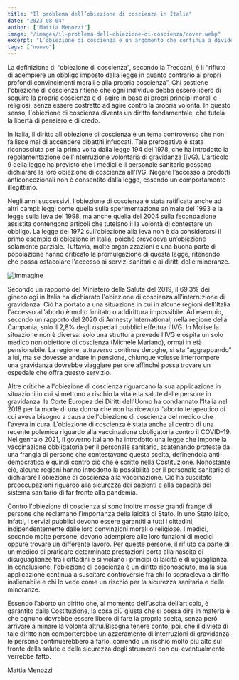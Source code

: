 ```yaml
---
title: "Il problema dell’obiezione di coscienza in Italia"
date: "2023-08-04"
author: ["Mattia Menozzi"]
image: "/images/il-problema-dell-obiezione-di-coscienza/cover.webp"
excerpt: "L’obiezione di coscienza è un argomento che continua a dividere gli italiani, soprattutto riguardo il tema dell’aborto.\nRitorna così l’eterna domanda: è giusto limitare la libertà degli altri per garantire la propria?"
tags: ["nuovo"]
---
```


La definizione di “obiezione di coscienza”, secondo la Treccani, è il “rifiuto di adempiere un obbligo imposto dalla legge in quanto contrario ai propri profondi convincimenti morali e alla propria coscienza”. Chi sostiene l'obiezione di coscienza ritiene che ogni individuo debba essere libero di seguire la propria coscienza e di agire in base ai propri principi morali e religiosi, senza essere costretto ad agire contro la propria volontà. In questo senso, l'obiezione di coscienza diventa un diritto fondamentale, che tutela la libertà di pensiero e di credo.

In Italia, il diritto all'obiezione di coscienza è un tema controverso che non fallisce mai di accendere dibattiti infuocati. 
Tale prerogativa è stata riconosciuta per la prima volta dalla legge 194 del 1978, che ha introdotto la regolamentazione dell'interruzione volontaria di gravidanza (IVG). L'articolo 9 della legge ha previsto che i medici e il personale sanitario possono dichiarare la loro obiezione di coscienza all'IVG.
Negare l’accesso a prodotti anticoncezionali non è consentito dalla legge, essendo un comportamento illegittimo.

Negli anni successivi, l'obiezione di coscienza è stata ratificata anche ad altri campi: leggi come quella sulla sperimentazione animale del 1993 e la legge sulla leva del 1998, ma anche quella del 2004 sulla fecondazione assistita contengono articoli che tutelano il la volontà di contestare un obbligo. La legge del 1972 sull’obiezione alla leva non è da considerarsi il primo esempio di obiezione in Italia, poiché prevedeva un’obiezione solamente parziale.
Tuttavia, molte organizzazioni e una buona parte di popolazione hanno criticato la promulgazione di questa legge, ritenendo che possa ostacolare l'accesso ai servizi sanitari e ai diritti delle minoranze.

![immagine](/images/il-problema-dell-obiezione-di-coscienza/legge194.webp)

Secondo un rapporto del Ministero della Salute del 2019, il 69,3% dei ginecologi in Italia ha dichiarato l'obiezione di coscienza all’interruzione di gravidanza. Ciò ha portato a una situazione in cui in alcune regioni dell'Italia l'accesso all’aborto è molto limitato o addirittura impossibile. Ad esempio, secondo un rapporto del 2020 di Amnesty International, nella regione della Campania, solo il 2,8% degli ospedali pubblici effettua l'IVG. In Molise la situazione non è diversa: solo una struttura prevede l’IVG e ospita un solo medico non obiettore di coscienza (Michele Mariano), ormai in età pensionabile. La regione, attraverso continue deroghe, si sta “aggrappando” a lui, ma se dovesse andare in pensione, chiunque volesse interrompere una gravidanza dovrebbe viaggiare per ore affinché possa trovare un ospedale che offra questo servizio. 

Altre critiche all'obiezione di coscienza riguardano la sua applicazione in situazioni in cui si mettono a rischio la vita e la salute delle persone in gravidanza: la Corte Europea dei Diritti dell'Uomo ha condannato l'Italia nel 2018 per la morte di una donna che non ha ricevuto l'aborto terapeutico di cui aveva bisogno a causa dell'obiezione di coscienza del medico che l'aveva in cura.
L'obiezione di coscienza è stata anche al centro di una recente polemica riguardo alla vaccinazione obbligatoria contro il COVID-19. Nel gennaio 2021, il governo italiano ha introdotto una legge che impone la vaccinazione obbligatoria per il personale sanitario, scatenando proteste da una frangia di persone che contestavano questa scelta, definendola anti-democratica e quindi contro ciò che è scritto nella Costituzione.
Nonostante ciò, alcune regioni hanno introdotto la possibilità per il personale sanitario di dichiarare l'obiezione di coscienza alla vaccinazione. Ciò ha suscitato preoccupazioni riguardo alla sicurezza dei pazienti e alla capacità del sistema sanitario di far fronte alla pandemia.

Contro l'obiezione di coscienza si sono inoltre mosse grandi frange di persone che reclamano l’importanza della laicità di Stato. 
In uno Stato laico, infatti, i servizi pubblici devono essere garantiti a tutti i cittadini, indipendentemente dalle loro convinzioni morali o religiose. I medici, secondo molte persone, devono adempiere alle loro funzioni di medici oppure trovare un differente lavoro.
Per queste persone, il rifiuto da parte di un medico di praticare determinate prestazioni porta alla nascita di disuguaglianze tra i cittadini e si violano i principi di laicità e di uguaglianza.
In conclusione, l'obiezione di coscienza è un diritto riconosciuto, ma la sua applicazione continua a suscitare controversie fra chi lo sopraeleva a diritto inalienabile e chi lo vede come un rischio per la sicurezza sanitaria e delle minoranze.

Essendo l’aborto un diritto che, al momento dell’uscita dell’articolo, è garantito dalla Costituzione, la cosa più giusta che si possa dire in materia è che ognuno dovrebbe essere libero di fare la propria scelta, senza però arrivare a minare la volontà altrui.Bisogna tenere conto, poi, che il divieto di tale diritto non comporterebbe un azzeramento di interruzioni di gravidanza: le persone continuerebbero a farlo, correndo un rischio molto più alto sul fronte della salute e della sicurezza degli strumenti con cui eventualmente verrebbe fatto.

Mattia Menozzi